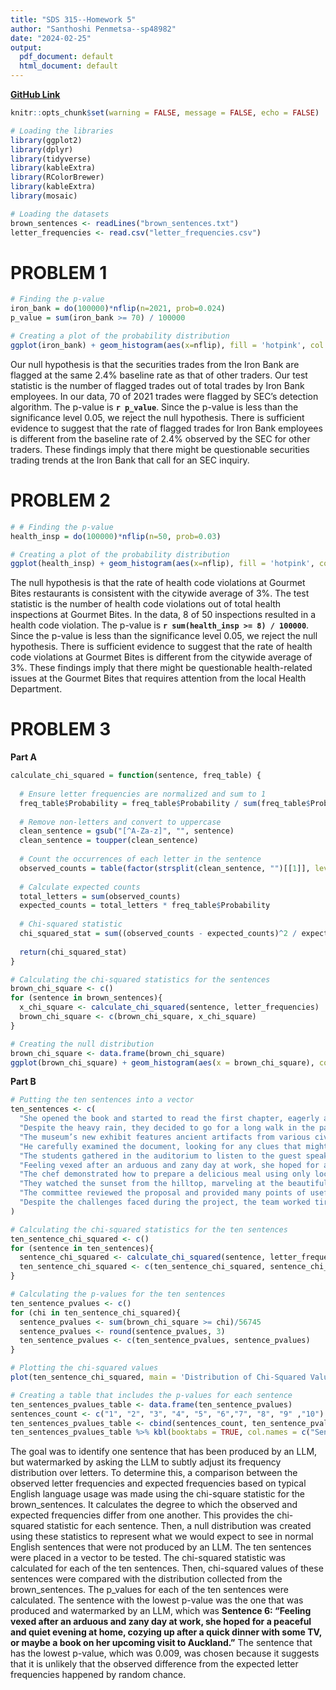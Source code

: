 ```yaml
---
title: "SDS 315--Homework 5"
author: "Santhoshi Penmetsa--sp48982"
date: "2024-02-25"
output:
  pdf_document: default
  html_document: default
---
```


**[GitHub Link](https://github.com/santhoshipen/SDS315)**

```r
knitr::opts_chunk$set(warning = FALSE, message = FALSE, echo = FALSE)
```

```r
# Loading the libraries
library(ggplot2)
library(dplyr)
library(tidyverse)
library(kableExtra)
library(RColorBrewer)
library(kableExtra)
library(mosaic)

# Loading the datasets 
brown_sentences <- readLines("brown_sentences.txt")
letter_frequencies <- read.csv("letter_frequencies.csv")
```


# **PROBLEM 1**

```r
# Finding the p-value 
iron_bank = do(100000)*nflip(n=2021, prob=0.024)
p_value = sum(iron_bank >= 70) / 100000

# Creating a plot of the probability distribution 
ggplot(iron_bank) + geom_histogram(aes(x=nflip), fill = 'hotpink', col = 'black',binwidth=1) + labs(title = "100000 Simulations Runs of Iron Bank Trades", x = "Iron Bank Trade Simulations", y = "Frequency") + theme_minimal() + theme(text = element_text(size = 13, family = "serif"))
```

Our null hypothesis is that the securities trades from the Iron Bank are flagged at the same 2.4% baseline rate as that of other traders. Our test statistic is the number of flagged trades out of total trades by Iron Bank employees. In our data, 70 of 2021 trades were flagged by SEC's detection algorithm. The p-value is **`r p_value`**. Since the p-value is less than the significance level 0.05, we reject the null hypothesis. There is sufficient evidence to suggest that the rate of flagged trades for Iron Bank employees is different from the baseline rate of 2.4% observed by the SEC for other traders. These findings imply that there might be questionable securities trading trends at the Iron Bank that call for an SEC inquiry.

# **PROBLEM 2**

```r
# # Finding the p-value 
health_insp = do(100000)*nflip(n=50, prob=0.03)

# Creating a plot of the probability distribution 
ggplot(health_insp) + geom_histogram(aes(x=nflip), fill = 'hotpink', col = 'black',binwidth=1) + labs(title = "100000 Simulations Runs of Health Inspections", x = "Health Inspection Simulations", y = "Frequency") + theme_minimal() + theme(text = element_text(size = 13, family = "serif"))
```

The null hypothesis is that the rate of health code violations at Gourmet Bites restaurants is consistent with the citywide average of 3%. The test statistic is the number of health code violations out of total health inspections at Gourmet Bites. In the data, 8 of 50 inspections resulted in a health code violation. The p-value is **`r sum(health_insp >= 8) / 100000`**. Since the p-value is less than the significance level 0.05, we reject the null hypothesis. There is sufficient evidence to suggest that the rate of health code violations at Gourmet Bites is different from the citywide average of 3%. These findings imply that there might be questionable health-related issues at the Gourmet Bites that requires attention from the local Health Department. 

\newpage
# **PROBLEM 3**

 **Part A**

```r
calculate_chi_squared = function(sentence, freq_table) {
  
  # Ensure letter frequencies are normalized and sum to 1
  freq_table$Probability = freq_table$Probability / sum(freq_table$Probability)
  
  # Remove non-letters and convert to uppercase
  clean_sentence = gsub("[^A-Za-z]", "", sentence)
  clean_sentence = toupper(clean_sentence)
  
  # Count the occurrences of each letter in the sentence
  observed_counts = table(factor(strsplit(clean_sentence, "")[[1]], levels = freq_table$Letter))
  
  # Calculate expected counts
  total_letters = sum(observed_counts)
  expected_counts = total_letters * freq_table$Probability
  
  # Chi-squared statistic
  chi_squared_stat = sum((observed_counts - expected_counts)^2 / expected_counts)
  
  return(chi_squared_stat)
}

# Calculating the chi-squared statistics for the sentences 
brown_chi_square <- c()
for (sentence in brown_sentences){
  x_chi_square <- calculate_chi_squared(sentence, letter_frequencies)
  brown_chi_square <- c(brown_chi_square, x_chi_square)
}

# Creating the null distribution 
brown_chi_square <- data.frame(brown_chi_square)
ggplot(brown_chi_square) + geom_histogram(aes(x = brown_chi_square), col = 'black', fill = 'hotpink', bin = 10) + labs(title = "Null Distribution of Chi-squared Values in Normal English Sentences", x = "Chi Squared Values", y = "Count") + theme_minimal() + theme_minimal() + theme(text = element_text(size = 11, family = "serif"))
```


**Part B**

```r
# Putting the ten sentences into a vector 
ten_sentences <- c(
  "She opened the book and started to read the first chapter, eagerly anticipating what might come next.",
  "Despite the heavy rain, they decided to go for a long walk in the park, crossing the main avenue by the fountain in the center.",
  "The museum’s new exhibit features ancient artifacts from various civilizations around the world.",
  "He carefully examined the document, looking for any clues that might help solve the mystery.",
  "The students gathered in the auditorium to listen to the guest speaker’s inspiring lecture.",
  "Feeling vexed after an arduous and zany day at work, she hoped for a peaceful and quiet evening at home, cozying up after a quick dinner with some TV, or maybe a book on her upcoming visit to Auckland.",
  "The chef demonstrated how to prepare a delicious meal using only locally sourced ingredients, focusing mainly on some excellent dinner recipes from Spain.",
  "They watched the sunset from the hilltop, marveling at the beautiful array of colors in the sky.",
  "The committee reviewed the proposal and provided many points of useful feedback to improve the project’s effectiveness.",
  "Despite the challenges faced during the project, the team worked tirelessly to ensure its successful completion, resulting in a product that exceeded everyone’s expectations."
)

# Calculating the chi-squared statistics for the ten sentences 
ten_sentence_chi_squared <- c()
for (sentence in ten_sentences){
  sentence_chi_squared <- calculate_chi_squared(sentence, letter_frequencies)
  ten_sentence_chi_squared <- c(ten_sentence_chi_squared, sentence_chi_squared)
}

# Calculating the p-values for the ten sentences 
ten_sentence_pvalues <- c()
for (chi in ten_sentence_chi_squared){
  sentence_pvalues <- sum(brown_chi_square >= chi)/56745
  sentence_pvalues <- round(sentence_pvalues, 3)
  ten_sentence_pvalues <- c(ten_sentence_pvalues, sentence_pvalues)
}

# Plotting the chi-squared values 
plot(ten_sentence_chi_squared, main = 'Distribution of Chi-Squared Values in the Ten Sentences', xlab = 'Sentence', ylab= 'Chi-Squared Value', col = 'hotpink', pch = 19)
```


```r
# Creating a table that includes the p-values for each sentence 
ten_sentences_pvalues_table <- data.frame(ten_sentence_pvalues)
sentences_count <- c("1", "2", "3", "4", "5", "6","7", "8", "9" ,"10")
ten_sentences_pvalues_table <- cbind(sentences_count, ten_sentence_pvalues)
ten_sentences_pvalues_table %>% kbl(booktabs = TRUE, col.names = c("Sentence", "P-Value")) %>% kable_styling(latex_options = c("striped", "hold_position"))
```

The goal was to identify one sentence that has been produced by an LLM, but watermarked by asking the LLM to subtly adjust its frequency distribution over letters. To determine this, a comparison between the observed letter frequencies and expected frequencies based on typical English language usage was made using the chi-square statistic for the brown_sentences. It calculates the degree to which the observed and expected frequencies differ from one another.  This provides the chi-squared statistic for each sentence. Then, a null distribution was created using these statistics to represent what we would expect to see in normal English sentences that were not produced by an LLM. The ten sentences were placed in a vector to be tested. The chi-squared statistic was calculated for each of the ten sentences. Then, chi-squared values of these sentences were compared with the distribution collected from the brown_sentences. The p_values for each of the ten sentences were calculated. The sentence with the lowest p-value was the one that was produced and watermarked by an LLM, which was **Sentence 6: "Feeling vexed after an arduous and zany day at work, she hoped for a peaceful and quiet evening at home, cozying up after a quick dinner with some TV, or maybe a book on her upcoming visit to Auckland."** The sentence that has the lowest p-value, which was 0.009, was chosen because it suggests that it is unlikely that the observed difference from the expected letter frequencies happened by random chance. 

